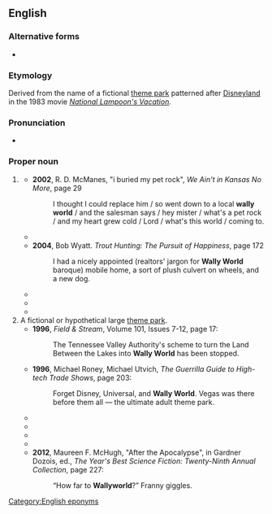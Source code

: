 {{also|Wallyworld}}
==English==

===Alternative forms===
* {{l|en|Wallyworld}}

===Etymology===
Derived from the name of a fictional [[theme park]] patterned after [[Disneyland]] in the 1983 movie ''[[w:National Lampoon's Vacation|National Lampoon's Vacation]]''.

===Pronunciation===
* {{audio|en|En-au-Wally World.ogg|Audio (AU)}}

===Proper noun===
{{en-proper noun|head=[[Wally]] [[world|World]]}}

# {{lb|en|slang|pejorative}} {{w|Wal-Mart}}
#* '''2002''', R. D. McManes, "i buried my pet rock", ''We Ain't in Kansas No More'', page 29
#*: I thought I could replace him / so went down to a local '''wally world''' / and the salesman says / hey mister / what's a pet rock / and my heart grew cold / Lord / what's this world / coming to.
#* {{quote-text|en|year=2002|author=Shelby Lewis|title=Simply Marvelous|page=83|passage="'''Wally World'''?" He felt like he was playing a new board game and was just getting the hang of the rules. “Around here,” Daisy said, “Wal-Mart is often called '''Wally World'''.}}
#* '''2004''', Bob Wyatt. ''Trout Hunting: The Pursuit of Happiness'', page 172
#*: I had a nicely appointed (realtors' jargon for '''Wally World''' baroque) mobile home, a sort of plush culvert on wheels, and a new dog.
#* {{quote-text|en|year=2004|author=Shelby Lewis|title=Simply Wild|page=238|passage="Her daughter was reported as saying Kandi ought to be used to '''Wally World''' by now.” “Guess so,” Daisy said, her manner thoughtful.}}
#* {{quote-text|en|year=2007|author=Toni White|title=Ridge Street Home|page=36|passage=Over in the corner there was a raised platform, with a roll of background screens behind it, kind of like at the '''Wally World''' stores.}}
#* {{quote-text|en|year=2007|author=L. W. Fugett|title=Murder in the Bluegrass|page=3|passage=The man obviously had an aversion to '''Wally World''': receiving stolen property in '73, […]; receiving stolen property in '78; […]; and grand theft […].}}
# A fictional or hypothetical large [[theme park]].
#* '''1996''', ''Field & Stream'', Volume 101, Issues 7-12, page 17:
#*: The Tennessee Valley Authority's scheme to turn the Land Between the Lakes into '''Wally World''' has been stopped.
#* '''1996''', Michael Roney, Michael Utvich, ''The Guerrilla Guide to High-tech Trade Shows'', page 203:
#*: Forget Disney, Universal, and '''Wally World'''. Vegas was there before them all — the ultimate adult theme park.
#* {{quote-text|en|year=2004|author=Debra Kandelaars|title=Postcards: A Few of Our Favorites|page=vii|passage=South Australia is not for the flashy, wham-bam <nowiki>'</nowiki>'''Wallyworld'''<nowiki>'</nowiki> tourist, rather it's a vast tapestry of many colours and moods.}}
#* {{quote-text|en|year=2010|author=Lee Silber|title=Time Management for the Creative Person|page=34|passage=Obviously he [Clark Griswold] is missing the point, but at least he made it to the canyon and, eventually, '''Wally World'''.}}
#* {{quote-text|en|year=2010|author=J. L. Bourne|title=Beyond Exile: Day by Day Armageddon|page=193|passage=Using the same technique I had used months before I should be able to get this old battle horse running all the way to '''Wally World'''.}}
#* {{quote-text|en|year=2011|author=John Sellers|title=The Old Man and the Swamp|page=59|passage=I felt like Clark Griswold arriving at '''Wally World''', only to find that it's closed for repairs.}}
#* '''2012''', Maureen F. McHugh, "After the Apocalypse", in Gardner Dozois, ed., ''The Year's Best Science Fiction: Twenty-Ninth Annual Collection'', page 227:
#*: “How far to '''Wallyworld'''?” Franny giggles.

[[Category:English eponyms]]